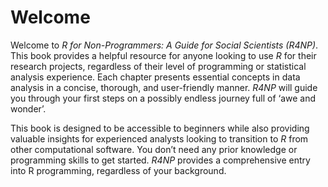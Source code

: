 # Welcome {#welcome .unnumbered .unlisted}

Welcome to *R for Non-Programmers: A Guide for Social Scientists (R4NP)*. This book provides a helpful resource for anyone looking to use *R* for their research projects, regardless of their level of programming or statistical analysis experience. Each chapter presents essential concepts in data analysis in a concise, thorough, and user-friendly manner. *R4NP* will guide you through your first steps on a possibly endless journey full of 'awe and wonder'.

This book is designed to be accessible to beginners while also providing valuable insights for experienced analysts looking to transition to *R* from other computational software. You don't need any prior knowledge or programming skills to get started. *R4NP* provides a comprehensive entry into R programming, regardless of your background.

\mainmatter
